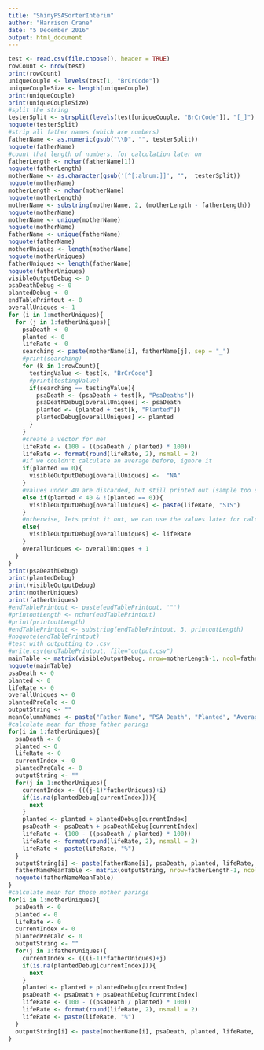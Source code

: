 ```yaml
---
title: "ShinyPSASorterInterim"
author: "Harrison Crane"
date: "5 December 2016"
output: html_document
---
```


```r
test <- read.csv(file.choose(), header = TRUE)
rowCount <- nrow(test)
print(rowCount)
uniqueCouple <- levels(test[1, "BrCrCode"])
uniqueCoupleSize <- length(uniqueCouple)
print(uniqueCouple)
print(uniqueCoupleSize)
#split the string
testerSplit <- strsplit(levels(test[uniqueCouple, "BrCrCode"]), "[_]")
noquote(testerSplit)
#strip all father names (which are numbers)
fatherName <- as.numeric(gsub("\\D", "", testerSplit))
noquote(fatherName)
#count that length of numbers, for calculation later on
fatherLength <- nchar(fatherName[1])
noquote(fatherLength)
motherName <- as.character(gsub('[^[:alnum:]]', "",  testerSplit))
noquote(motherName)
motherLength <- nchar(motherName)
noquote(motherLength)
motherName <- substring(motherName, 2, (motherLength - fatherLength))
noquote(motherName)
motherName <- unique(motherName)
noquote(motherName)
fatherName <- unique(fatherName)
noquote(fatherName)
motherUniques <- length(motherName)
noquote(motherUniques)
fatherUniques <- length(fatherName)
noquote(fatherUniques)
visibleOutputDebug <- 0
psaDeathDebug <- 0
plantedDebug <- 0
endTablePrintout <- 0
overallUniques <- 1
for (i in 1:motherUniques){
  for (j in 1:fatherUniques){
    psaDeath <- 0
    planted <- 0
    lifeRate <- 0
    searching <- paste(motherName[i], fatherName[j], sep = "_")
    #print(searching)
    for (k in 1:rowCount){
      testingValue <- test[k, "BrCrCode"]
      #print(testingValue)
      if(searching == testingValue){
        psaDeath <- (psaDeath + test[k, "PsaDeaths"])
        psaDeathDebug[overallUniques] <- psaDeath
        planted <- (planted + test[k, "Planted"])
        plantedDebug[overallUniques] <- planted
      }
    }
    #create a vector for me!
    lifeRate <- (100 - ((psaDeath / planted) * 100))
    lifeRate <- format(round(lifeRate, 2), nsmall = 2)
    #if we couldn't calculate an average before, ignore it
    if(planted == 0){
      visibleOutputDebug[overallUniques] <-  "NA"
    }
    #values under 40 are discarded, but still printed out (sample too small)
    else if(planted < 40 & !(planted == 0)){
      visibleOutputDebug[overallUniques] <- paste(lifeRate, "STS")
    }
    #otherwise, lets print it out, we can use the values later for calculating means
    else{
      visibleOutputDebug[overallUniques] <- lifeRate
    }
    overallUniques <- overallUniques + 1
  }
}
print(psaDeathDebug)
print(plantedDebug)
print(visibleOutputDebug)
print(motherUniques)
print(fatherUniques)
#endTablePrintout <- paste(endTablePrintout, '"')
#printoutLength <- nchar(endTablePrintout)
#print(printoutLength)
#endTablePrintout <- substring(endTablePrintout, 3, printoutLength)
#noquote(endTablePrintout)
#test with outputting to .csv
#write.csv(endTablePrintout, file="output.csv")
mainTable <- matrix(visibleOutputDebug, nrow=motherLength-1, ncol=fatherLength-1, dimnames = list(fatherName, motherName))
noquote(mainTable)
psaDeath <- 0
planted <- 0
lifeRate <- 0
overallUniques <- 0
plantedPreCalc <- 0
outputString <- ""
meanColumnNames <- paste("Father Name", "PSA Death", "Planted", "Average Alive")
#calculate mean for those father parings
for(i in 1:fatherUniques){
  psaDeath <- 0
  planted <- 0
  lifeRate <- 0
  currentIndex <- 0
  plantedPreCalc <- 0
  outputString <- ""
  for(j in 1:motherUniques){
    currentIndex <- (((j-1)*fatherUniques)+i)
    if(is.na(plantedDebug[currentIndex])){
      next
    }
    planted <- planted + plantedDebug[currentIndex]
    psaDeath <- psaDeath + psaDeathDebug[currentIndex]
    lifeRate <- (100 - ((psaDeath / planted) * 100))
    lifeRate <- format(round(lifeRate, 2), nsmall = 2)
    lifeRate <- paste(lifeRate, "%")
  }
  outputString[i] <- paste(fatherName[i], psaDeath, planted, lifeRate, sep = ":")
  fatherNameMeanTable <- matrix(outputString, nrow=fatherLength-1, ncol=4, dimnames = list(fatherName, meanColumnNames))
  noquote(fatherNameMeanTable)
}
#calculate mean for those mother parings
for(i in 1:motherUniques){
  psaDeath <- 0
  planted <- 0
  lifeRate <- 0
  currentIndex <- 0
  plantedPreCalc <- 0
  outputString <- ""
  for(j in 1:fatherUniques){
    currentIndex <- (((i-1)*fatherUniques)+j)
    if(is.na(plantedDebug[currentIndex])){
      next
    }
    planted <- planted + plantedDebug[currentIndex]
    psaDeath <- psaDeath + psaDeathDebug[currentIndex]
    lifeRate <- (100 - ((psaDeath / planted) * 100))
    lifeRate <- format(round(lifeRate, 2), nsmall = 2)
    lifeRate <- paste(lifeRate, "%")
  }
  outputString[i] <- paste(motherName[i], psaDeath, planted, lifeRate, sep = ":")
}
```
